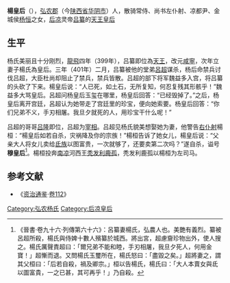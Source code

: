 '''楊皇后'''（{{bd||？|401年||catIdx=Y}}），[[弘农郡|弘农郡]]（今[[陕西省|陕西省]][[华阴市|华阴市]]）人，散骑常侍、尚书左仆射、凉都尹、金城侯[[杨桓_(十六国)|杨恒]]之女，[[后凉|后凉]]灵帝[[吕纂|吕纂]]的[[天王|天王]][[皇后|皇后]]

==生平==
杨氏美丽且十分刚烈，[[龙飞_(后凉)|龍飛]]四年（399年），吕纂即位為[[天王|天王]]，改元[[咸寧_(吕纂)|咸寧]]，次年立妻子楊氏為皇后。三年（401年）二月，吕纂被他的堂弟[[吕超_(后凉)|呂超]]谋杀，杨后命禁兵讨伐吕超，大臣杜尚却阻止了禁兵，禁兵皆散。吕超的部下将军魏益多入宫，将吕纂的头砍了下来。楊皇后说：“人已死，如土石，无所复知，何忍复残其形骸乎！”魏益多大骂皇后。呂超问杨皇后玉玺在哪里，杨皇后回答：“已经毁掉了。”之后，杨皇后离开宫廷，呂超认为她带走了宫廷里的珍宝，便向她索要。杨皇后回答：“你们兄弟不义，手刃相屠。我旦夕就死的人，用珍宝干什么呢！”

吕超的哥哥[[吕隆|吕隆]]即位，吕超为[[宰相|宰相]]。吕超见杨氏貌美想娶她为妻，他警告[[右仆射|右仆射]]楊桓：“楊皇后如若自杀，灾祸降及你的宗族！”楊桓告诉了她女儿，楊皇后说：“父亲大人将女儿卖给[[氐族|氐族]]以图富贵，一次就够了，还要卖第二次吗？”遂自杀，谥号'''穆皇后'''<ref>《晉書·卷九十六·列傳第六十六》：呂纂妻楊氏，弘農人也。美艷有義烈。纂被呂超所殺，楊氏與侍婢十數人殯纂於城西。將出宮，超慮齎珍物出外，使人搜之。楊氏厲聲責超曰：「爾兄弟不能和睦，手刃相屠，我旦夕死人，何用金寶！」超慚而退。又問楊氏玉璽所在，楊氏怒曰：「盡毀之矣。」超將妻之，謂其父桓曰：「后若自殺，禍及卿宗。」桓以告楊氏，楊氏曰：「大人本賣女與氐以圖富貴，一之已甚，其可再乎！」乃自殺。</ref>。楊桓投奔[[南凉|南凉]]河西王[[秃发利鹿孤|秃发利鹿孤]]，秃发利鹿孤以楊桓为左司马。

==参考文献==
*《[[资治通鉴|资治通鉴]]·[[s:資治通鑑/卷112|卷112]]》

{{start box}} 
{{s-before|[[張皇后_(呂紹)|張皇后]]}} 
{{s-title|[[:Category:后凉皇后|后凉皇后]]|400年—401年}} 
{{s-after|[[杨皇后_(吕隆)|杨皇后]]}} 
{{end box}}

{{十六國涼國及夏國皇后}}

[[Category:弘农杨氏|Category:弘农杨氏]]
[[Category:后凉皇后|Category:后凉皇后]]